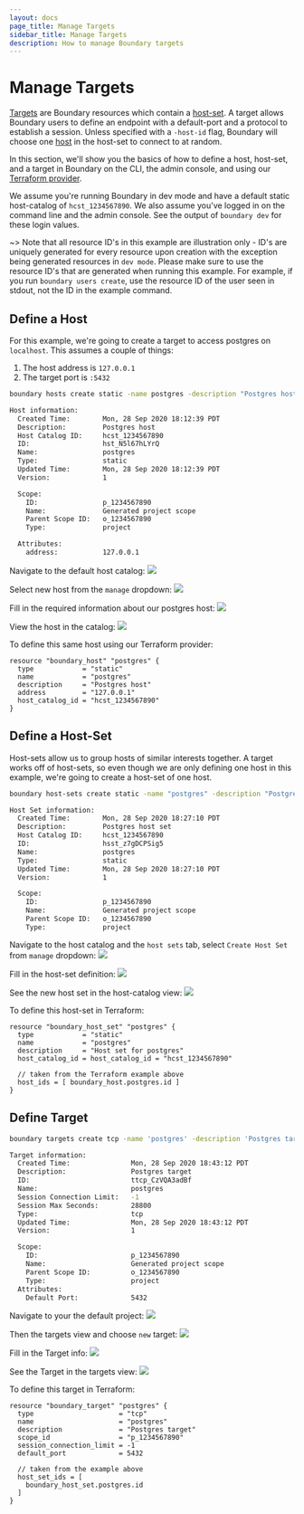 ```yaml
---
layout: docs
page_title: Manage Targets
sidebar_title: Manage Targets
description: How to manage Boundary targets
---
```


# Manage Targets

[Targets](/docs/concepts/domain-model/targets) are Boundary resources which contain a [host-set](/docs/concepts/domain-model/host-sets). A target allows Boundary users to define an endpoint with a default-port and a protocol to establish a session. Unless specified with a `-host-id` flag, Boundary will choose one [host](/docs/concepts/domain-model/hosts) in the host-set to connect to at random.

In this section, we'll show you the basics of how to define a host, host-set, and a target in Boundary on the CLI, the admin console, and using our [Terraform provider](https://github.com/hashicorp/terraform-provider-boundary).

We assume you're running Boundary in dev mode and have a default static host-catalog of `hcst_1234567890`. We also assume you've logged in on the command line and the admin console. See the output of `boundary dev` for these login values.

~> Note that all resource ID's in this example are illustration only - ID's are uniquely generated for every resource upon creation with the exception being
generated resources in `dev mode`. Please make sure to use the resource ID's that are generated when running this example. For example, if you run
`boundary users create`, use the resource ID of the user seen in stdout, not the ID in the example command.

## Define a Host

For this example, we're going to create a target to access postgres on `localhost`. This assumes a couple of things:

1. The host address is `127.0.0.1`
2. The target port is `:5432`

<Tabs>
<Tab heading="CLI">


```bash
boundary hosts create static -name postgres -description "Postgres host" -address "127.0.0.1" -host-catalog-id "hcst_1234567890"

Host information:
  Created Time:        Mon, 28 Sep 2020 18:12:39 PDT
  Description:         Postgres host
  Host Catalog ID:     hcst_1234567890
  ID:                  hst_N5l67hLYrQ
  Name:                postgres
  Type:                static
  Updated Time:        Mon, 28 Sep 2020 18:12:39 PDT
  Version:             1

  Scope:
    ID:                p_1234567890
    Name:              Generated project scope
    Parent Scope ID:   o_1234567890
    Type:              project

  Attributes:
    address:           127.0.0.1
```

</Tab>
<Tab heading="Admin Console">


Navigate to the default host catalog:
![](/img/manage-targets-host-undefined.png)

Select new host from the `manage` dropdown:
![](/img/manage-targets-new-host.png)

Fill in the required information about our postgres host:
![](/img/manage-targets-new-host-2.png)

View the host in the catalog:
![](/img/manage-targets-new-host-defined.png)

</Tab>
<Tab heading="Terraform">


To define this same host using our Terraform provider:

```hcl
resource "boundary_host" "postgres" {
  type            = "static"
  name            = "postgres"
  description     = "Postgres host"
  address         = "127.0.0.1"
  host_catalog_id = "hcst_1234567890"
}
```

</Tab>
</Tabs>


## Define a Host-Set

Host-sets allow us to group hosts of similar interests together. A target works off of host-sets, so even though we are only defining one host in this example, we're going to create a host-set of one host.

<Tabs>
<Tab heading="CLI">


```bash
boundary host-sets create static -name "postgres" -description "Postgres host set" -host-catalog-id hcst_1234567890

Host Set information:
  Created Time:        Mon, 28 Sep 2020 18:27:10 PDT
  Description:         Postgres host set
  Host Catalog ID:     hcst_1234567890
  ID:                  hsst_z7gDCPSig5
  Name:                postgres
  Type:                static
  Updated Time:        Mon, 28 Sep 2020 18:27:10 PDT
  Version:             1

  Scope:
    ID:                p_1234567890
    Name:              Generated project scope
    Parent Scope ID:   o_1234567890
    Type:              project
```

</Tab>
<Tab heading="Admin Console">


Navigate to the host catalog and the `host sets` tab, select `Create Host Set` from `manage` dropdown:
![](/img/manage-targets-new-host-set-undefined.png)

Fill in the host-set definition:
![](/img/manage-targets-new-host-set-settings.png)

See the new host set in the host-catalog view:
![](/img/manage-targets-new-host-set-defined.png)

</Tab>
<Tab heading="Terraform">


To define this host-set in Terraform:

```hcl
resource "boundary_host_set" "postgres" {
  type            = "static"
  name            = "postgres"
  description     = "Host set for postgres"
  host_catalog_id = host_catalog_id = "hcst_1234567890"

  // taken from the Terraform example above
  host_ids = [ boundary_host.postgres.id ]
}
```

</Tab>
</Tabs>


## Define Target

<Tabs>
<Tab heading="CLI">


```bash
boundary targets create tcp -name 'postgres' -description 'Postgres target' -default-port 5432 -scope-id p_1234567890 -session-connection-limit '-1'

Target information:
  Created Time:               Mon, 28 Sep 2020 18:43:12 PDT
  Description:                Postgres target
  ID:                         ttcp_CzVQA3adBf
  Name:                       postgres
  Session Connection Limit:   -1
  Session Max Seconds:        28800
  Type:                       tcp
  Updated Time:               Mon, 28 Sep 2020 18:43:12 PDT
  Version:                    1

  Scope:
    ID:                       p_1234567890
    Name:                     Generated project scope
    Parent Scope ID:          o_1234567890
    Type:                     project
  Attributes:
    Default Port:             5432
```

</Tab>
<Tab heading="Admin Console">


Navigate to your the default project:
![](/img/manage-targets-new-target-project.png)

Then the targets view and choose `new` target:
![](/img/manage-targets-new-target-undefined.png)

Fill in the Target info:
![](/img/manage-targets-new-target-settings.png)

See the Target in the targets view:
![](/img/manage-targets-new-target-defined.png)

</Tab>
<Tab heading="Terraform">


To define this target in Terraform:

```hcl
resource "boundary_target" "postgres" {
  type                     = "tcp"
  name                     = "postgres"
  description              = "Postgres target"
  scope_id                 = "p_1234567890"
  session_connection_limit = -1
  default_port             = 5432

  // taken from the example above
  host_set_ids = [
    boundary_host_set.postgres.id
  ]
}
```

</Tab>
</Tabs>

